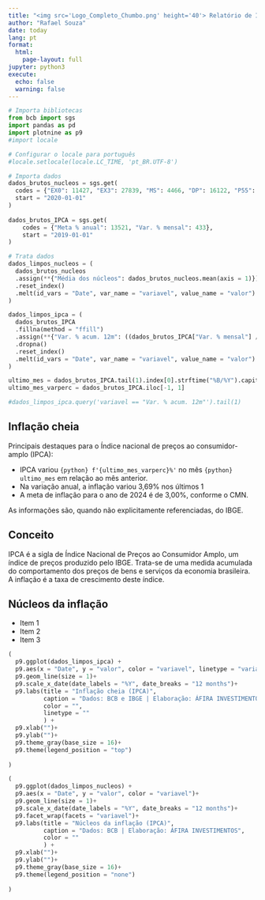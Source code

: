 ```yaml
---
title: "<img src='Logo_Completo_Chumbo.png' height='40'> Relatório de Inflação - IPCA"
author: "Rafael Souza"
date: today
lang: pt
format: 
  html:
    page-layout: full
jupyter: python3
execute: 
  echo: false
  warning: false
---
```


```python

# Importa bibliotecas
from bcb import sgs
import pandas as pd
import plotnine as p9
#import locale

# Configurar o locale para português
#locale.setlocale(locale.LC_TIME, 'pt_BR.UTF-8')

# Importa dados
dados_brutos_nucleos = sgs.get(
  codes = {"EX0": 11427, "EX3": 27839, "MS": 4466, "DP": 16122, "P55": 28750},
  start = "2020-01-01"
)
  
dados_brutos_IPCA = sgs.get(
    codes = {"Meta % anual": 13521, "Var. % mensal": 433},
    start = "2019-01-01"
)

# Trata dados 
dados_limpos_nucleos = (
  dados_brutos_nucleos
  .assign(**{"Média dos núcleos": dados_brutos_nucleos.mean(axis = 1)})
  .reset_index()
  .melt(id_vars = "Date", var_name = "variavel", value_name = "valor")
)

dados_limpos_ipca = (
  dados_brutos_IPCA
  .fillna(method = "ffill")
  .assign(**{"Var. % acum. 12m": ((dados_brutos_IPCA["Var. % mensal"] / 100) + 1).rolling(12).apply(lambda x: (x.prod() -1)*100)})
  .dropna()
  .reset_index()
  .melt(id_vars = "Date", var_name = "variavel", value_name = "valor")
)


```

```python
ultimo_mes = dados_brutos_IPCA.tail(1).index[0].strftime("%B/%Y").capitalize()
ultimo_mes_varperc = dados_brutos_IPCA.iloc[-1, 1]

#dados_limpos_ipca.query('variavel == "Var. % acum. 12m"').tail(1)
```

::: grid
::: g-col-7
## Inflação cheia

Principais destaques para o Índice nacional de preços ao consumidor-amplo (IPCA):

-   IPCA variou `{python} f'{ultimo_mes_varperc}%'` no mês `{python} ultimo_mes` em relação ao mês anterior.
-   Na variação anual, a inflação variou 3,69% nos últimos 1
-   A meta de inflação para o ano de 2024 é de 3,00%, conforme o CMN.

As informações são, quando não explicitamente referenciadas, do IBGE.

::: {.callout-note}
## **Conceito**
IPCA é a sigla de Índice Nacional de Preços ao Consumidor Amplo, um índice de preços produzido pelo IBGE. Trata-se de uma medida acumulada do comportamento dos preços de bens e serviços da economia brasileira. A inflação é a taxa de crescimento deste índice.
:::


## Núcleos da inflação

- Item 1
- Item 2
- Item 3

:::

::: g-col-5
```python
(
  p9.ggplot(dados_limpos_ipca) +
  p9.aes(x = "Date", y = "valor", color = "variavel", linetype = "variavel")+
  p9.geom_line(size = 1)+
  p9.scale_x_date(date_labels = "%Y", date_breaks = "12 months")+
  p9.labs(title = "Inflação cheia (IPCA)", 
          caption = "Dados: BCB e IBGE | Elaboração: ÁFIRA INVESTIMENTOS",
          color = "",
          linetype = ""
          ) +
  p9.xlab("")+
  p9.ylab("")+
  p9.theme_gray(base_size = 16)+
  p9.theme(legend_position = "top")
       
)

```

```python
(
  p9.ggplot(dados_limpos_nucleos) +
  p9.aes(x = "Date", y = "valor", color = "variavel")+
  p9.geom_line(size = 1)+
  p9.scale_x_date(date_labels = "%Y", date_breaks = "12 months")+
  p9.facet_wrap(facets = "variavel")+
  p9.labs(title = "Núcleos da inflação (IPCA)", 
          caption = "Dados: BCB | Elaboração: ÁFIRA INVESTIMENTOS",
          color = ""
          ) +
  p9.xlab("")+
  p9.ylab("")+
  p9.theme_gray(base_size = 16)+
  p9.theme(legend_position = "none")
       
)

```

:::
:::
